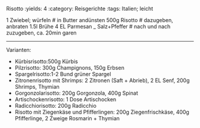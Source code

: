 Risotto
:yields: 4
:category: Reisgerichte
:tags: Italien; leicht

1 Zwiebel; würfeln
# in Butter andünsten
500g Risotto
# dazugeben, anbraten
1.5l Brühe
4 EL Parmesan
_ Salz+Pfeffer
# nach und nach zuzugeben, ca. 20min garen

---
Varianten:

- Kürbisrisotto:500g Kürbis
- Pilzrisotto: 300g Champignons, 150g Erbsen
- Spargelrisotto:1-2 Bund grüner Spargel
- Zitronenrisotto mit Shrimps: 2 Zitronen (Saft + Abrieb), 2 EL Senf, 200g Shrimps, Thymian
- Gorgonzolarisotto: 200g Gorgonzola, 400g Spinat
- Artischockenrisotto: 1 Dose Artischocken
- Radicchiorisotto: 200g Radicchio
- Risotto mit Ziegenkäse und Pfifferlingen: 200g Ziegenfrischkäse, 400g Pfifferlinge, 2 Zweige Rosmarin + Thymian


